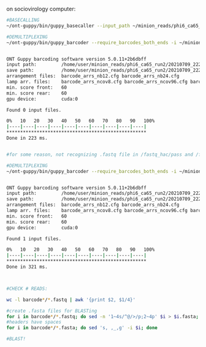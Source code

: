 
on sociovirology computer:
```bash


#BASECALLING
~/ont-guppy/bin/guppy_basecaller --input_path ~/minion_reads/phi6_ca65_run2/20210709_2221_MN23913_FAL59701_50e0cf62/fast5_pass --save_path ~/minion_reads/phi6_ca65_run2/20210709_2221_MN23913_FAL59701_50e0cf62/fastq_hac --config dna_r9.4.1_450bps_hac.cfg -x cuda:0 --num_callers 8

#DEMULTIPLEXING
~/ont-guppy/bin/guppy_barcoder --require_barcodes_both_ends -i ~/minion_reads/phi6_ca65_run2/20210709_2221_MN23913_FAL59701_50e0cf62/fastq_hac -s ~/minion_reads/phi6_ca65_run2/20210709_2221_MN23913_FAL59701_50e0cf62/fastq_hac/demultiplexed --arrangements_files "barcode_arrs_nb12.cfg barcode_arrs_nb24.cfg" -x cuda:0 --worker_threads 8


ONT Guppy barcoding software version 5.0.11+2b6dbff
input path:         /home/user/minion_reads/phi6_ca65_run2/20210709_2221_MN23913_FAL59701_50e0cf62/fastq_hac/
save path:          /home/user/minion_reads/phi6_ca65_run2/20210709_2221_MN23913_FAL59701_50e0cf62/fastq_hac/demultiplexed
arrangement files:  barcode_arrs_nb12.cfg barcode_arrs_nb24.cfg
lamp arr. files:    barcode_arrs_ncov8.cfg barcode_arrs_ncov96.cfg barcode_arrs_multivirus1.cfg barcode_arrs_multivirus8.cfg
min. score front:   60
min. score rear:    60
gpu device:         cuda:0

Found 0 input files.

0%   10   20   30   40   50   60   70   80   90   100%
|----|----|----|----|----|----|----|----|----|----|
***************************************************
Done in 223 ms.


#for some reason, not recognizing .fastq file in /fastq_hac/pass and /fastq_hac/fail, repeat specifying /pass

#DEMULTIPLEXING
~/ont-guppy/bin/guppy_barcoder --require_barcodes_both_ends -i ~/minion_reads/phi6_ca65_run2/20210709_2221_MN23913_FAL59701_50e0cf62/fastq_hac/pass -s ~/minion_reads/phi6_ca65_run2/20210709_2221_MN23913_FAL59701_50e0cf62/fastq_hac/demultiplexed_pass --arrangements_files "barcode_arrs_nb12.cfg barcode_arrs_nb24.cfg" -x cuda:0 --worker_threads 8


ONT Guppy barcoding software version 5.0.11+2b6dbff
input path:         /home/user/minion_reads/phi6_ca65_run2/20210709_2221_MN23913_FAL59701_50e0cf62/fastq_hac/pass
save path:          /home/user/minion_reads/phi6_ca65_run2/20210709_2221_MN23913_FAL59701_50e0cf62/fastq_hac/demultiplexed_pass
arrangement files:  barcode_arrs_nb12.cfg barcode_arrs_nb24.cfg
lamp arr. files:    barcode_arrs_ncov8.cfg barcode_arrs_ncov96.cfg barcode_arrs_multivirus1.cfg barcode_arrs_multivirus8.cfg
min. score front:   60
min. score rear:    60
gpu device:         cuda:0

Found 1 input files.

0%   10   20   30   40   50   60   70   80   90   100%
|----|----|----|----|----|----|----|----|----|----|
***************************************************
Done in 321 ms.



#CHECK # READS: 

wc -l barcode*/*.fastq | awk '{print $2, $1/4}'

#create .fasta files for BLASTing
for i in barcode*/*.fastq; do sed -n '1~4s/^@/>/p;2~4p' $i > $i.fasta; done
#headers have spaces
for i in barcode*/*.fasta; do sed 's, ,_,g' -i $i; done

#BLAST!


```
